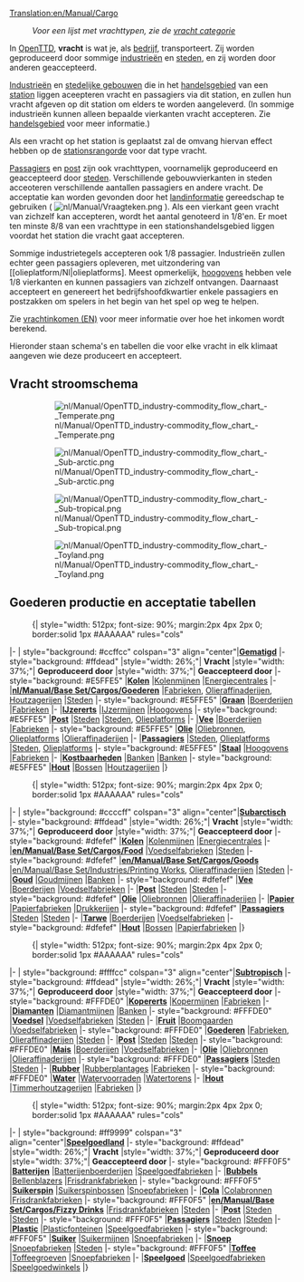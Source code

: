[[Translation:en/Manual/Cargo]]
{{nl/Manual/Inhoudsopgave}}
:''Voor een lijst met vrachttypen, zie de [[:Category:nl/Vracht|vracht categorie]]''

In [[nl/Manual/Main Page|OpenTTD]], '''vracht''' is wat je, als [[nl/Manual/Bedrijf|bedrijf]], transporteert. Zij worden geproduceerd door sommige [[nl/Manual/Industrie|industrieën]] en [[nl/Manual/Gemeente|steden]], en zij worden door anderen geaccepteerd. 

[[nl/Manual/Industrie|Industrieën]] en [[nl/Manual/Gemeente|stedelijke gebouwen]] die in het [[nl/Manual/Handelsgebied|handelsgebied]] van een [[nl/Manual/Stations|station]] liggen aceepteren vracht en passagiers via dit station, en zullen hun vracht afgeven op dit station om elders te worden aangeleverd. (In sommige industrieën kunnen alleen bepaalde vierkanten vracht accepteren. Zie [[nl/Manual/Handelsgebied|handelsgebied]] voor meer informatie.)

Als een vracht op het station is geplaatst zal de omvang hiervan effect hebben op de [[nl/Manual/Game Mechanics/Main Page#stationsrangorde|stationsrangorde]] voor dat type vracht.

[[nl/Manual/Base Set/Cargos/Passagiers|Passagiers]] en [[nl/Manual/Base Set/Cargos/Post|post]] zijn ook vrachttypen, voornamelijk geproduceerd en geaccepteerd door [[nl/Manual/Gemeente|steden]]. Verschillende gebouwvierkanten in steden acceoteren verschillende aantallen passagiers en andere vracht. De acceptatie kan worden gevonden door het [[nl/Manual/Landinformatie|landinformatie]] gereedschap te gebruiken ( [[File:nl/Manual/Vraagteken.png]] ). Als een vierkant geen vracht van zichzelf kan accepteren, wordt het aantal genoteerd in 1/8'en. Er moet ten minste 8/8 van een vrachttype in een stationshandelsgebied liggen voordat het station die vracht gaat accepteren.

Sommige industrietegels accepteren ook 1/8 passagier. Industrieën zullen echter geen passagiers opleveren, met uitzondering van [[olieplatform/Nl|olieplatforms]. Meest opmerkelijk, [[nl/Manual/Base Set/Industries/Hoogoven|hoogovens]] hebben vele 1/8 vierkanten en kunnen passagiers van zichzelf ontvangen. Daarnaast accepteert en genereert het bedrijfshoofdkwartier enkele passagiers en postzakken om spelers in het begin van het spel op weg te helpen.

Zie [[en/Manual/Game Mechanics/Cargo income|vrachtinkomen (EN)]] voor meer informatie over hoe het inkomen wordt berekend.

Hieronder staan schema's en tabellen die voor elke vracht in elk klimaat aangeven wie deze produceert en accepteert.

==Vracht stroomschema==
:[[File:nl/Manual/OpenTTD industry-commodity flow chart - Temperate.png|border]]

:[[File:nl/Manual/OpenTTD industry-commodity flow chart - Sub-arctic.png|border]]

:[[File:nl/Manual/OpenTTD industry-commodity flow chart - Sub-tropical.png|border]]

:[[File:nl/Manual/OpenTTD industry-commodity flow chart - Toyland.png|border]]

==Goederen productie en acceptatie tabellen==

:{| {{en/Wikitable}} style="width: 512px; font-size: 90%; margin:2px 4px 2px 0; border:solid 1px #AAAAAA" rules="cols"
|- 
| style="background: #ccffcc" colspan="3" align="center"|'''[[nl/Manual/Klimaat#gematigd|Gematigd]]'''
|- style="background: #ffdead"
|style="width: 26%;"| '''Vracht'''
|style="width: 37%;"| '''Geproduceerd door'''
|style="width: 37%;"| '''Geaccepteerd door'''
|- style="background: #E5FFE5"
|'''[[nl/Manual/Base Set/Cargos/Kolen|Kolen]]'''
|[[nl/Manual/Base Set/Industries/Kolenmijn|Kolenmijnen]]
|[[nl/Manual/Base Set/Industries/Energiecentrale|Energiecentrales]]
|-
|'''[[nl/Manual/Base Set/Cargos/Goederen]]'''
|[[nl/Manual/Base Set/Industries/Fabriek|Fabrieken]], [[nl/Manual/Base Set/Industries/Olieraffinaderij|Olieraffinaderijen]], [[nl/Manual/Base Set/Industries/Houtzagerij|Houtzagerijen]]
|[[nl/Manual/Gemeente|Steden]]
|- style="background: #E5FFE5"
|'''[[nl/Manual/Base Set/Cargos/Graan|Graan]]'''
|[[nl/Manual/Base Set/Industries/Boerderij|Boerderijen]]
|[[nl/Manual/Base Set/Industries/Fabriek|Fabrieken]]
|-
|'''[[nl/Manual/Base Set/Cargos/IJzererts|IJzererts]]'''
|[[nl/Manual/Base Set/Industries/IJzermijn|IJzermijnen]]
|[[nl/Manual/Base Set/Industries/Hoogoven|Hoogovens]]
|- style="background: #E5FFE5"
|'''[[nl/Manual/Base Set/Cargos/Post|Post]]'''
|[[nl/Manual/Gemeente|Steden]]
|[[nl/Manual/Gemeente|Steden]], [[nl/Manual/Base Set/Industries/Olieplatform|Olieplatforms]]
|-
|'''[[nl/Manual/Base Set/Cargos/Vee|Vee]]'''
|[[nl/Manual/Base Set/Industries/Boerderij|Boerderijen]]
|[[nl/Manual/Base Set/Industries/Fabriek|Fabrieken]]
|- style="background: #E5FFE5"
|'''[[nl/Manual/Base Set/Cargos/Olie|Olie]]'''
|[[nl/Manual/Base Set/Industries/Oliebronnen|Oliebronnen]], [[nl/Manual/Base Set/Industries/Olieplatform|Olieplatforms]]
|[[nl/Manual/Base Set/Industries/Olieraffinaderij|Olieraffinaderijen]]
|-
|'''[[nl/Manual/Base Set/Cargos/Passagiers|Passagiers]]'''
|[[nl/Manual/Gemeente|Steden]], [[nl/Manual/Base Set/Industries/Olieplatform|Olieplatforms]]
|[[nl/Manual/Gemeente|Steden]], [[nl/Manual/Base Set/Industries/Olieplatform|Olieplatforms]]
|- style="background: #E5FFE5"
|'''[[nl/Manual/Base Set/Cargos/Staal|Staal]]'''
|[[nl/Manual/Base Set/Industries/Hoogoven|Hoogovens]]
|[[nl/Manual/Base Set/Industries/Fabriek|Fabrieken]]
|-
|'''[[nl/Manual/Base Set/Cargos/Kostbaarheden|Kostbaarheden]]'''
|[[nl/Manual/Base Set/Industries/Bank|Banken]]
|[[nl/Manual/Base Set/Industries/Bank|Banken]]
|- style="background: #E5FFE5"
|'''[[nl/Manual/Base Set/Cargos/Hout|Hout]]'''
|[[nl/Manual/Base Set/Industries/Bos|Bossen]]
|[[nl/Manual/Base Set/Industries/Houtzagerij|Houtzagerijen]]
|}

:{| {{en/Wikitable}} style="width: 512px; font-size: 90%; margin:2px 4px 2px 0; border:solid 1px #AAAAAA" rules="cols"
|- 
| style="background: #ccccff" colspan="3" align="center"|'''[[nl/Manual/Klimaat#subarctisch|Subarctisch]]'''
|- style="background: #ffdead"
|style="width: 26%;"| '''Vracht'''
|style="width: 37%;"| '''Geproduceerd door'''
|style="width: 37%;"| '''Geaccepteerd door'''
|- style="background: #dfefef"
|'''[[nl/Manual/Base Set/Cargos/Kolen|Kolen]]'''
|[[nl/Manual/Base Set/Industries/Kolenmijn|Kolenmijnen]]
|[[nl/Manual/Base Set/Industries/Energiecentrale|Energiecentrales]]
|-
|'''[[en/Manual/Base Set/Cargos/Food]]'''
|[[nl/Manual/Base Set/Industries/Voedselfabriek|Voedselfabrieken]]
|[[nl/Manual/Gemeente|Steden]]
|- style="background: #dfefef"
|'''[[en/Manual/Base Set/Cargos/Goods]]'''
|[[en/Manual/Base Set/Industries/Printing Works]], [[nl/Manual/Base Set/Industries/Olieraffinaderij|Olieraffinaderijen]]
|[[nl/Manual/Gemeente|Steden]]
|-
|'''[[nl/Manual/Base Set/Cargos/Goud|Goud]]'''
|[[nl/Manual/Base Set/Industries/Goudmijn|Goudmijnen]]
|[[nl/Manual/Base Set/Industries/Bank|Banken]]
|- style="background: #dfefef"
|'''[[nl/Manual/Base Set/Cargos/Vee|Vee]]'''
|[[nl/Manual/Base Set/Industries/Boerderij|Boerderijen]]
|[[nl/Manual/Base Set/Industries/Voedselfabriek|Voedselfabrieken]]
|-
|'''[[nl/Manual/Base Set/Cargos/Post|Post]]'''
|[[nl/Manual/Gemeente|Steden]]
|[[nl/Manual/Gemeente|Steden]]
|- style="background: #dfefef"
|'''[[nl/Manual/Base Set/Cargos/Olie|Olie]]'''
|[[nl/Manual/Base Set/Industries/Oliebronnen|Oliebronnen]]
|[[nl/Manual/Base Set/Industries/Olieraffinaderij|Olieraffinaderijen]]
|-
|'''[[nl/Manual/Base Set/Cargos/Papier|Papier]]'''
|[[nl/Manual/Base Set/Industries/Papierfabriek|Papierfabrieken]]
|[[nl/Manual/Base Set/Industries/Drukkerij|Drukkerijen]]
|- style="background: #dfefef"
|'''[[nl/Manual/Base Set/Cargos/Passagiers|Passagiers]]'''
|[[nl/Manual/Gemeente|Steden]]
|[[nl/Manual/Gemeente|Steden]]
|-
|'''[[nl/Manual/Base Set/Cargos/Tarwe|Tarwe]]'''
|[[nl/Manual/Base Set/Industries/Boerderij|Boerderijen]]
|[[nl/Manual/Base Set/Industries/Voedselfabriek|Voedselfabrieken]]
|- style="background: #dfefef"
|'''[[nl/Manual/Base Set/Cargos/Hout|Hout]]'''
|[[nl/Manual/Base Set/Industries/Bos|Bossen]]
|[[nl/Manual/Base Set/Industries/Papierfabriek|Papierfabrieken]]
|}

:{| {{en/Wikitable}} style="width: 512px; font-size: 90%; margin:2px 4px 2px 0; border:solid 1px #AAAAAA" rules="cols"
|- 
| style="background: #ffffcc" colspan="3" align="center"|'''[[nl/Manual/Klimaat#subtropisch|Subtropisch]]'''
|- style="background: #ffdead"
|style="width: 26%;"| '''Vracht'''
|style="width: 37%;"| '''Geproduceerd door'''
|style="width: 37%;"| '''Geaccepteerd door'''
|- style="background: #FFFDE0"
|'''[[nl/Manual/Base Set/Cargos/Kopererts|Kopererts]]'''
|[[nl/Manual/Base Set/Industries/Kopermijn|Kopermijnen]]
|[[nl/Manual/Base Set/Industries/Fabriek|Fabrieken]]
|-
|'''[[nl/Manual/Base Set/Cargos/Diamanten|Diamanten]]'''
|[[nl/Manual/Base Set/Industries/Diamantmijn|Diamantmijnen]]
|[[nl/Manual/Base Set/Industries/Bank|Banken]]
|- style="background: #FFFDE0"
|'''[[nl/Manual/Base Set/Cargos/Voedsel|Voedsel]]'''
|[[nl/Manual/Base Set/Industries/Voedselfabriek|Voedselfabrieken]]
|[[nl/Manual/Gemeente|Steden]]
|-
|'''[[nl/Manual/Base Set/Cargos/Fruit|Fruit]]'''
|[[nl/Manual/Base Set/Industries/Boomgaard|Boomgaarden]]
|[[nl/Manual/Base Set/Industries/Voedselfabriek|Voedselfabrieken]]
|- style="background: #FFFDE0"
|'''[[nl/Manual/Base Set/Cargos/Goederen|Goederen]]'''
|[[nl/Manual/Base Set/Industries/Fabriek|Fabrieken]], [[nl/Manual/Base Set/Industries/Olieraffinaderij|Olieraffinaderijen]]
|[[nl/Manual/Gemeente|Steden]]
|-
|'''[[nl/Manual/Base Set/Cargos/Post|Post]]'''
|[[nl/Manual/Gemeente|Steden]]
|[[nl/Manual/Gemeente|Steden]]
|- style="background: #FFFDE0"
|'''[[nl/Manual/Base Set/Cargos/Mais|Mais]]'''
|[[nl/Manual/Base Set/Industries/Boerderij|Boerderijen]]
|[[nl/Manual/Base Set/Industries/Voedselfabriek|Voedselfabrieken]]
|-
|'''[[nl/Manual/Base Set/Cargos/Olie|Olie]]'''
|[[nl/Manual/Base Set/Industries/Oliebronnen|Oliebronnen]]
|[[nl/Manual/Base Set/Industries/Olieraffinaderij|Olieraffinaderijen]]
|- style="background: #FFFDE0"
|'''[[nl/Manual/Base Set/Cargos/Passagiers|Passagiers]]'''
|[[nl/Manual/Gemeente|Steden]]
|[[nl/Manual/Gemeente|Steden]]
|-
|'''[[nl/Manual/Base Set/Cargos/Rubber|Rubber]]'''
|[[nl/Manual/Base Set/Industries/Rubberplantage|Rubberplantages]]
|[[nl/Manual/Base Set/Industries/Fabriek|Fabrieken]]
|- style="background: #FFFDE0"
|'''[[nl/Manual/Base Set/Cargos/Water|Water]]'''
|[[nl/Manual/Base Set/Industries/Watervoorraad|Watervoorraden]]
|[[nl/Manual/Base Set/Industries/Watertoren|Watertorens]]
|-
|'''[[nl/Manual/Base Set/Cargos/Hout|Hout]]'''
|[[nl/Manual/Base Set/Industries/Timmerhoutzagerij|Timmerhoutzagerijen]]
|[[nl/Manual/Base Set/Industries/Fabriek|Fabrieken]]
|}

:{| {{en/Wikitable}} style="width: 512px; font-size: 90%; margin:2px 4px 2px 0; border:solid 1px #AAAAAA" rules="cols"
|- 
| style="background: #ff9999" colspan="3" align="center"|'''[[nl/Manual/Klimaat#speelgoedland|Speelgoedland]]'''
|- style="background: #ffdead"
|style="width: 26%;"| '''Vracht'''
|style="width: 37%;"| '''Geproduceerd door'''
|style="width: 37%;"| '''Geaccepteerd door'''
|- style="background: #FFF0F5"
|'''[[nl/Manual/Base Set/Cargos/Batterijen|Batterijen]]'''
|[[nl/Manual/Base Set/Industries/Batterijenboerderij|Batterijenboerderijen]]
|[[nl/Manual/Base Set/Industries/Speelgoedfabriek|Speelgoedfabrieken]]
|-
|'''[[nl/Manual/Base Set/Cargos/Bubbels|Bubbels]]'''
|[[nl/Manual/Base Set/Industries/Bellenblazer|Bellenblazers]]
|[[nl/Manual/Base Set/Industries/Frisdrankfabriek|Frisdrankfabrieken]]
|- style="background: #FFF0F5"
|'''[[nl/Manual/Base Set/Cargos/Suikerspin|Suikerspin]]''' 
|[[nl/Manual/Base Set/Industries/Suikerspinbos|Suikerspinbossen]]
|[[nl/Manual/Base Set/Industries/Snoepfabriek|Snoepfabrieken]]
|-
|'''[[nl/Manual/Base Set/Cargos/Cola|Cola]]'''
|[[nl/Manual/Base Set/Industries/Colabronnen|Colabronnen]]
|[[nl/Manual/Base Set/Industries/Frisdrankfabriek|Frisdrankfabrieken]]
|- style="background: #FFF0F5"
|'''[[en/Manual/Base Set/Cargos/Fizzy Drinks]]'''
|[[nl/Manual/Base Set/Industries/Frisdrankfabriek|Frisdrankfabrieken]]
|[[nl/Manual/Gemeente|Steden]]
|-
|'''[[nl/Manual/Base Set/Cargos/Post|Post]]'''
|[[nl/Manual/Gemeente|Steden]]
|[[nl/Manual/Gemeente|Steden]]
|- style="background: #FFF0F5"
|'''[[nl/Manual/Base Set/Cargos/Passagiers|Passagiers]]'''
|[[nl/Manual/Gemeente|Steden]]
|[[nl/Manual/Gemeente|Steden]]
|-
|'''[[nl/Manual/Base Set/Cargos/Plastic|Plastic]]'''
|[[nl/Manual/Base Set/Industries/Plasticfonteinen|Plasticfonteinen]]
|[[nl/Manual/Base Set/Industries/Speelgoedfabriek|Speelgoedfabrieken]]
|- style="background: #FFF0F5"
|'''[[nl/Manual/Base Set/Cargos/Suiker|Suiker]]'''
|[[nl/Manual/Base Set/Industries/Suikermijn|Suikermijnen]]
|[[nl/Manual/Base Set/Industries/Snoepfabriek|Snoepfabrieken]]
|-
|'''[[nl/Manual/Base Set/Cargos/Snoep|Snoep]]'''
|[[nl/Manual/Base Set/Industries/Snoepfabriek|Snoepfabrieken]]
|[[nl/Manual/Gemeente|Steden]]
|- style="background: #FFF0F5"
|'''[[nl/Manual/Base Set/Cargos/Toffee|Toffee]]'''
|[[nl/Manual/Base Set/Industries/Toffeegroeve|Toffeegroeven]]
|[[nl/Manual/Base Set/Industries/Snoepfabriek|Snoepfabrieken]]
|-
|'''[[nl/Manual/Base Set/Cargos/Speelgoed|Speelgoed]]'''
|[[nl/Manual/Base Set/Industries/Speelgoedfabriek|Speelgoedfabrieken]]
|[[nl/Manual/Base Set/Industries/Speelgoedwinkel|Speelgoedwinkels]]
|}